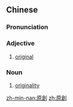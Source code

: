 {{also|原创}}
==Chinese==
{{zh-forms|s=原创}}

===Pronunciation===
{{zh-pron
|m=yuánchuàng
|c=jyun4 cong3
|mn=qz,xm,zz:goân-chòng
|cat=a,n
}}

===Adjective===
{{zh-adj}}

# [[original]]

===Noun===
{{zh-noun}}

# [[originality]]

[[zh-min-nan:原創]]
[[zh:原創]]